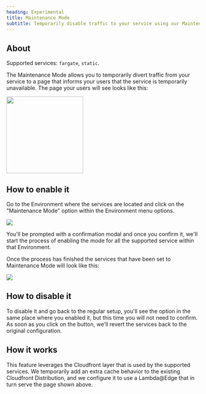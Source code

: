 ```yaml
---
heading: Experimental
title: Maintenance Mode
subtitle: Temporarily disable traffic to your service using our Maintenance Mode.
---
```



## About

Supported services: `fargate`, `static`.

The Maintenance Mode allows you to temporarily divert traffic from your service to a page that informs your users that the service is temporarily unavailable.
The page your users will see looks like this:

<div className="drop-shadow-md rounded min-h-[200px]">

<Image
  rounded={true} border={true}
  className="margin-0 rounded"
  height="200"
  src="https://res.cloudinary.com/djp21wtxm/image/upload/v1666430995/i1600x983-LPvqk9j7nJVD_exnscl.png"
/>
</div>

## How to enable it

Go to the Environment where the services are located and click on the "Maintenance Mode" option within the Environment menu options.

<Image src="https://res.cloudinary.com/djp21wtxm/image/upload/v1666431729/i842x550-lbmaJnDZRwlA_jcpvp0.png" />

You'll be prompted with a confirmation modal and once you confirm it, we'll start the process of enabling the mode for all the supported service within that Environment.

Once the process has finished the services that have been set to Maintenance Mode will look like this:

<Image
 src="https://res.cloudinary.com/djp21wtxm/image/upload/v1666431532/i1600x576-MnKEoIcY9HmC_fh7cli.png"
/>

## How to disable it

To disable it and go back to the regular setup, you'll see the option in the same place where you enabled it, but this time you will not need to confirm.
As soon as you click on the button, we'll revert the services back to the original configuration.

## How it works

This feature leverages the Cloudfront layer that is used by the supported services. We temporarily add an extra cache behavior to the existing Cloudfront Distribution, and we configure it to use a Lambda@Edge that in turn serve the page shown above.
